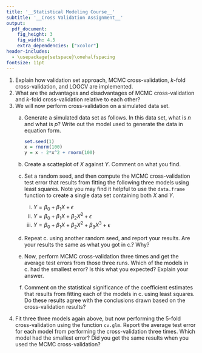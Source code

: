 ```yaml
---
title: '__Statistical Modeling Course__'
subtitle: '__Cross Validation Assignment__'
output:
  pdf_document:
    fig_height: 3
    fig_width: 4.5
    extra_dependencies: ["xcolor"]
header-includes:
  - \usepackage{setspace}\onehalfspacing
fontsize: 11pt
---
```


\definecolor{blue}{HTML}{0066f5}

1. Explain how validation set approach, MCMC cross-validation, *k*-fold cross-validation, and LOOCV are implemented.
1. What are the advantages and disadvantages of MCMC cross-validation and *k*-fold cross-validation relative to each other?
1. We will now perform cross-validation on a simulated data set.
    a. Generate a simulated data set as follows. In this data set, what is *n* and what is *p*? Write out the model used to generate the data in equation form.
        
        ```r
        set.seed(1)
        x = rnorm(100)
        y = x - 2*x^2 + rnorm(100)
        ```
        
    a. Create a scatteplot of $X$ against $Y$. Comment on what you find.
    a. Set a random seed, and then compute the MCMC cross-validation test error that results from fitting the following three models using least squares. Note you may find it helpful to use the \color{blue} `data.frame` \color{black} function to create a single data set containing both $X$ and $Y$.
        i. $Y = \beta_0 + \beta_1X + \epsilon$
        i. $Y = \beta_0 + \beta_1X + \beta_2X^2 + \epsilon$
        i. $Y = \beta_0 + \beta_1X + \beta_2X^2 + \beta_3X^3 + \epsilon$
    a. Repeat c. using another random seed, and report your results. Are your results the same as what you got in c.? Why?
    a. Now, perform MCMC cross-validation three times and get the average test errors from those three runs. Which of the models in c. had the smallest error? Is this what you expected? Explain your answer.
    a. Comment on the statistical significance of the coefficient estimates that results from fitting each of the models in c. using least squares. Do these results agree with the conclusions drawn based on the cross-validation results?
1. Fit three three models again above, but now performing the 5-fold cross-validation using the function \color{blue} `cv.glm`\color{black}. Report the average test error for each model from performing the cross-validation three times. Which model had the smallest error? Did you get the same results when you used the MCMC cross-validation?